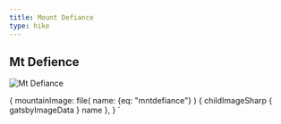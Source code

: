 ```yaml
---
title: Mount Defiance
type: hike
---
```



<SEO title="Mt Defiance" />

## Mt Defience

<Map title="Mt Defiance" Lat={47.4220} Lng={-121.5655} zoom={13} pitch={58} bearing={35} />

<HikeData 
  title="Mount Defiance via Ira Springs trail"
  alltrailsurl="https://www.alltrails.com/trail/us/washington/mount-defiance-and-mason-lake-trail?u=i" 
  wtaurl="https://www.wta.org/go-hiking/hikes/mount-defiance" 
  distance="11" elevation="3584" peakheight="5584" />

<Image img={props.data} alt="Mt Defiance" description="View from top of Defiance looking down on Mason lake" />

  {
    mountainImage: file(
      name: {eq: "mntdefiance"}
      ) {
      childImageSharp {
        gatsbyImageData
      }
      name
    },
  }
`